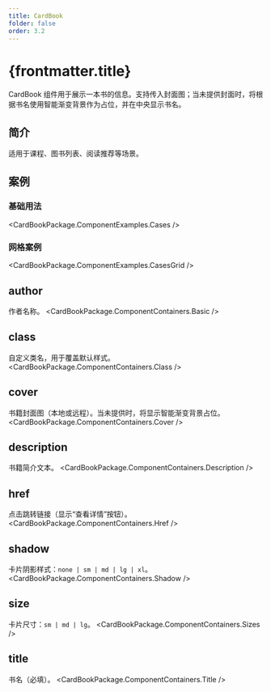 ```yaml
---
title: CardBook
folder: false
order: 3.2
---
```



# {frontmatter.title}

CardBook 组件用于展示一本书的信息。支持传入封面图；当未提供封面时，将根据书名使用智能渐变背景作为占位，并在中央显示书名。

## 简介
适用于课程、图书列表、阅读推荐等场景。

## 案例

### 基础用法

<CardBookPackage.ComponentExamples.Cases />

### 网格案例

<CardBookPackage.ComponentExamples.CasesGrid />

## author
作者名称。
<CardBookPackage.ComponentContainers.Basic />

## class
自定义类名，用于覆盖默认样式。
<CardBookPackage.ComponentContainers.Class />

## cover
书籍封面图（本地或远程）。当未提供时，将显示智能渐变背景占位。
<CardBookPackage.ComponentContainers.Cover />

## description
书籍简介文本。
<CardBookPackage.ComponentContainers.Description />

## href
点击跳转链接（显示“查看详情”按钮）。
<CardBookPackage.ComponentContainers.Href />

## shadow
卡片阴影样式：`none | sm | md | lg | xl`。
<CardBookPackage.ComponentContainers.Shadow />

## size
卡片尺寸：`sm | md | lg`。
<CardBookPackage.ComponentContainers.Sizes />

## title
书名（必填）。
<CardBookPackage.ComponentContainers.Title />


